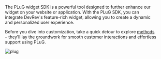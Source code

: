 The PLuG widget SDK is a powerful tool designed to further enhance our widget on your website or application. With the PLuG SDK, you can integrate DevRev's feature-rich widget, allowing you to create a dynamic and personalized user experience.

Before you dive into customization, take a quick detour to explore [methods](./methods) –  they'll lay the groundwork for smooth customer interactions and effortless support using PLuG.

![plug](../../img/plug.gif)

<Cards>
  <Card
    title="Integrate PLuG with your web app"
    icon="fa-globe"
    href="/sdks/web/installation"
    />

  <Card
    title="Integrate PLuG with your Android app"
    icon="fa-brands fa-android"
    href="/sdks/mobile/android"
    />

  <Card
    title="Integrate PLuG with your iOS app"
    icon="fa-brands fa-apple"
    href="/sdks/mobile/ios"
    />

  <Card
    title="Integrate PLuG with your React Native app"
    icon="fa-brands fa-react"
    href="/sdks/mobile/react-native"
    />

</Cards>
